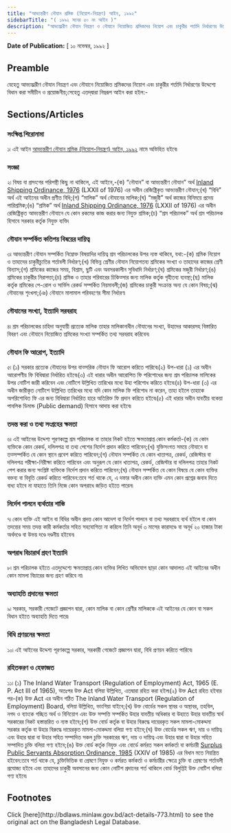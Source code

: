 ```yaml
---
title: "আভ্যন্তরীণ নৌযান শ্রমিক (নিয়োগ-নিয়ন্ত্রণ) আইন, ১৯৯২"
sidebarTitle: "( ১৯৯২ সনের ৫০ নং আইন )"
description: "আভ্যন্ত্মরীণ নৌযান নিয়ন্ত্রণ ও নৌযানে নিয়োজিত শ্রমিকদের নিয়োগ এবং চাকুরীর শর্তাদি নির্ধারণের উদ্দেশ্যে প্রণীত আইন৷"
---
```


**Date of Publication:** [ ১০ নভেম্বর, ১৯৯২ ]

## Preamble

যেহেতু আভ্যন্ত্মরীণ নৌযান নিয়ন্ত্রণ এবং নৌযানে নিয়োজিত শ্রমিকদের নিয়োগ এবং চাকুরীর শর্তাদি নির্ধারণের উদ্দেশ্যে বিধান করা সমীচীন ও প্রয়োজনীয়;সেহেতু এতদ্‌দ্বারা নিম্নরূপ আইন করা হইল:-

## Sections/Articles

### সংক্ষিপ্ত শিরোনামা

১৷ এই আইন [আভ্যন্তরীণ নৌযান শ্রমিক (নিয়োগ-নিয়ন্ত্রণ) আইন, ১৯৯২](/act-773.html "আভ্যন্তরীণ নৌযান শ্রমিক (নিয়োগ-নিয়ন্ত্রণ) আইন, ১৯৯২") নামে অভিহিত হইবে৷

### সংজ্ঞা

২৷ বিষয় বা প্রসংগের পরিপন্থী কিছু না থাকিলে, এই আইনে,-(ক) “নৌযান” বা আভ্যন্তরীণ নৌযান” অর্থ [Inland Shipping Ordinance, 1976](/act-531.html "Inland Shipping Ordinance, 1976") (LXXII of 1976) এর অধীন রেজিষ্ট্রিকৃত আভ্যন্তরীণ নৌযান;(খ) “বিধি” অর্থ এই আইনের অধীন প্রণীত বিধি;(গ) “মালিক” অর্থ নৌযানের মালিক;(ঘ) “মজুরী” অর্থ কাজের বিনিময়ে প্রদেয় পারিশ্রমিক;(ঙ) “শ্রমিক” অর্থ [Inland Shipping Ordinance, 1976](/act-531.html "Inland Shipping Ordinance, 1976") (LXXII of 1976) এর অধীন রেজিষ্ট্রিকৃত আভ্যন্তরীণ নৌযানে যে কোন রকমের কাজ করার জন্য নিযুক্ত শ্রমিক;(চ) “শ্রম পরিচালক” অর্থ শ্রম পরিচালক হিসাবে সরকার কর্তৃক নিযুক্ত ব্যক্তি৷

### নৌযান সম্পর্কিত কতিপয় বিষয়ের দায়িত্ব

৩৷ আভ্যন্তরীণ নৌযান সম্পর্কিত নিম্নোক্ত বিষয়াদির দায়িত্ব শ্রম পরিচালকের উপর ন্যস্ত থাকিবে, যথা:-(ক) শ্রমিক নিয়োগ ও তাহাদের চাকুরীচ্যুতির শর্তাবলী নির্ধারণ;(খ) বিভিন্ন শ্রেণীর নৌযান নিয়োগতব্য শ্রমিকের সংখ্যা ও তাহাদের কাজের শ্রেণী বিন্যাস;(গ) শ্রমিকের কাজের সময়, বিশ্রাম, ছুটি এবং অবসরকালীন সুবিধাদি নির্ধারণ;(ঘ) শ্রমিকের মজুরী নির্ধারণ;(ঙ) শ্রমিকের চাকুরীর নিরাপত্তা;(চ) শ্রমিক ও তাহার পরিবারের চিকিত্সার জন্য মালিক কর্তৃক গৃহীতব্য ব্যবস্থা;(ছ) মালিক কর্তৃক শ্রমিকের পে-রোল ও সার্ভিস রেকর্ড সম্পর্কিত নিয়মাবলী;(জ) শ্রমিকের চাকুরী সংক্রান্ত অন্য যে কোন বিষয়;(ঝ) নৌযানের শৃংখলা;(ঞ) নৌযানে মালামাল পরিবহণের সীমা নির্ধারণ৷

### নৌযানের সংখ্যা, ইত্যাদি সরবরাহ

৪৷ শ্রম পরিচালকের চাহিদা অনুযায়ী প্রত্যেক মালিক তাহার মালিকানাধীন নৌযানের সংখ্যা, উহাদের আকারসহ বিস্তারিত বিবরণ এবং নৌযানে নিয়োজিত শ্রমিকের সংখ্যা সম্পর্কিত তথ্য সরবরাহ করিবেন৷

### নৌযান ফি আরোপ, ইত্যাদি

৫৷ (১) সরকার প্রত্যেক নৌযানের উপর বাত্সরিক নৌযান ফি আরোপ করিতে পারিবে৷(২) উপ-ধারা (১) এর অধীন আরোপণীয় ফি বিধিদ্বারা নির্ধারিত হইবে৷(৩) এই ধারার অধীন আরোপিত ফি পরিশোধের জন্য শ্রম পরিচালক মালিকের উপর নোটিশ জারী করিবেন এবং নোটিশে উল্লিখিত তারিখের মধ্যে উহা পরিশোধ করিতে হইবে৷(৪) উপ-ধারা (৩) এর অধীন জারীকৃত নোটিশে উল্লিখিত তারিখের মধ্যে যদি কোন মালিক ফি পরিশোধ না করেন, তাহা হইলে তাহাকে অপরিশোধিত ফি এর জন্য বিধিদ্বারা নির্ধারিত হারে অতিরিক্ত ফি প্রদান করিতে হইবে৷(৫) এই ধারার অধীন যাবতীয় বকেয়া পাবলিক ডিমান্ড (Public demand) হিসাবে আদায় করা হইবে৷

### তদন্ত করা ও তথ্য সংগ্রহের ক্ষমতা

৬৷ এই আইনের উদ্দেশ্য পূরণকল্পে শ্রম পরিচালক বা তাহার নিকট হইতে ক্ষমতাপ্রাপ্ত কোন কর্মকর্তা-(ক) যে কোন ব্যক্তিকে কোন রেকর্ড, দলিলপত্র বা তথ্য পেশের নির্দেশ প্রদান করিতে পারিবেন;(খ) যুক্তিসংগত সময়ে নৌযানে বা তত্সম্পর্কিত যে কোন স্থানে প্রবেশ করিতে পারিবেন;(গ) নৌযান সম্পর্কিত যে কোন খাতাপত্র, রেকর্ড, রেজিস্টার বা দলিলপত্র পরীক্ষা-নিরীক্ষা করিতে পারিবেন এবং অনুরূপ যে কোন খাতাপত্র, রেকর্ড, রেজিস্টার বা দলিলপত্র তাহার নিকট পেশ করার জন্য সংশ্লিষ্ট ব্যক্তিকে নির্দেশ প্রদান করিতে পারিবেন;(ঘ) নৌযান সম্পর্কিত যে কোন বিষয়ে যে কোন ব্যক্তির বক্তব্য বা বিবৃতি রেকর্ড করিতে পারিবেন:তবে শর্ত থাকে যে, এ দফার অধীন কোন ব্যক্তি এমন কোন প্রশ্নের জবাব দিতে বাধ্য হইবে না যাহাতে তিনি নিজে কোন অপরাধে জড়িত হইতে পারেন৷

### নির্দেশ পালনে ব্যর্থতার শাস্তি

৭৷ কোন ব্যক্তি এই আইন বা বিধির অধীন প্রদত্ত কোন আদেশ বা নির্দেশ পালনে বা তথ্য সরবরাহে ব্যর্থ হইলে বা কোন তদন্তের সময় তদন্ত কারী কর্মকর্তার সহিত সহযোগিতা না করিলে তিনি অনূর্ধ ৩ মাসের কারাদণ্ডে বা অনূর্ধ ২০ হাজার টাকা অর্থদণ্ডে বা উভয় দণ্ডে দণ্ডনীয় হইবেন৷

### অপরাধ বিচারার্থ গ্রহণ ইত্যাদি

৮৷ শ্রম পরিচালক হইতে এতদুদ্দেশ্যে ক্ষমতাপ্রাপ্ত কোন ব্যক্তির লিখিত অভিযোগ ছাড়া কোন আদালত এই আইনের অধীন কোন মামলা বিচারের জন্য গ্রহণ করিবে না৷

### অব্যাহতি প্রদানের ক্ষমতা

৯৷ সরকার, সরকারী গেজেটে প্রজ্ঞাপন দ্বারা, কোন মালিক বা কোন শ্রেণীর মালিককে এই আইনের যে কোন বা সকল বিধান হইতে অব্যাহতি দিতে পারে৷

### বিধি প্রণয়নের ক্ষমতা

১০৷ এই আইনের উদ্দেশ্য পূরণকল্পে সরকার, সরকারী গেজেটে প্রজ্ঞাপন দ্বারা, বিধি প্রণয়ন করিতে পারিবে৷

### রহিতকরণ ও হেফাজত

১১৷ (১) The Inland Water Transport (Regulation of Employment) Act, 1965 (E. P. Act III of 1965), অতঃপর উক্ত Act বলিয়া উল্লিখিত, এতদ্বারা রহিত করা হইল৷(২) উক্ত Act রহিত হইবার পর-(ক) উক্ত Act এর অধীন গঠিত The Inland Water Transport (Regulation of Employment) Board, বলিয়া উল্লিখিত, ভাংগিয়া যাইবে;(খ) উক্ত বোর্ডের সকল স্থাবর ও অস্থাবর, তহবিল, নগদ ও ব্যাংকে গচ্ছিত অর্থ ও বিনিয়োগ এবং উক্ত সম্পত্তি সম্পর্কিত উহার যাবতীয় অধিকার বা উহাতে উহার যাবতীয় স্বার্থ সরকারের নিকট হস্তান্তরিত ও ন্যস্ত হইবে;(গ) উক্ত বোর্ড কর্তৃক বা উহার বিরুদ্ধে দায়েরকৃত সকল মামলা-মোকদ্দমা সরকার কর্তৃক বা উহার বিরুদ্ধে দায়েরকৃত মামলা-মোকদ্দমা বলিয়া গণ্য হইবে;(ঘ) উক্ত বোর্ডের সকল ঋণ, দায় ও দায়িত্ব এবং উহার দ্বারা বা উহার সহিত সম্পাদিত সকল চুক্তি সরকারের ঋণ, দায় ও দায়িত্ব এবং উহার দ্বারা বা উহার সহিত সম্পাদিত চুক্তি বলিয়া গণ্য হইবে;(ঙ) উক্ত বোর্ড কর্তৃক নিযুক্ত এবং বোর্ডে কর্মরত সকল কর্মকর্তা বা কর্মচারী [Surplus Public Servants Absorption Ordinance, 1985](/act-684.html "Surplus Public Servants Absorption Ordinance, 1985") (XXIV of 1985) এর বিধান মতে নিয়ন্ত্রিত হইবেন:তবে শর্ত থাকে যে, চুক্তিভিত্তিক বা প্রেষণে নিযুক্ত ও কর্মরত কর্মকর্তা ও কর্মচারীর ক্ষেত্রে চুক্তি বা প্রেষণের শর্তাবলী প্রযোজ্য হইবে এবং তাহাদের চাকুরী অবসানের জন্য কোন নোটিশ প্রদানের শর্ত থাকিলে বোর্ড বিলুপ্তিই উক্ত নোটিশ বলিয়া গণ্য হইবে৷

## Footnotes

<Note>
  Click [here](http://bdlaws.minlaw.gov.bd/act-details-773.html) to see the original act on the Bangladesh Legal Database.
</Note>
